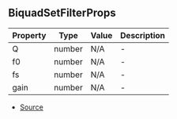 ## BiquadSetFilterProps


| Property | Type | Value | Description |
| ----------- | ----------- | ----------- | ----------- |
| Q | number | N/A | - |
| f0 | number | N/A | - |
| fs | number | N/A | - |
| gain | number | N/A | - |


- [Source](https://github.com/Androz2091/discord-player/blob/e31bc2a/packages/equalizer/src/biquad/Biquad.ts#L3)